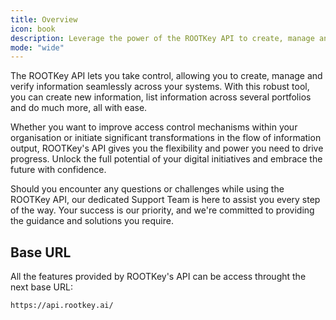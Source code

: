 ```yaml
---
title: Overview
icon: book
description: Leverage the power of the ROOTKey API to create, manage and validate your most valuable asset
mode: "wide"
---
```


The ROOTKey API lets you take control, allowing you to create, manage and verify information seamlessly across your systems. With this robust tool, you can create new information, list information across several portfolios and do much more, all with ease.

Whether you want to improve access control mechanisms within your organisation or initiate significant transformations in the flow of information output, ROOTKey's API gives you the flexibility and power you need to drive progress. Unlock the full potential of your digital initiatives and embrace the future with confidence.

Should you encounter any questions or challenges while using the ROOTKey API, our dedicated Support Team is here to assist you every step of the way. Your success is our priority, and we're committed to providing the guidance and solutions you require.

## Base URL
All the features provided by ROOTKey's API can be access throught the next base URL:

```shell Terminal
https://api.rootkey.ai/
```
